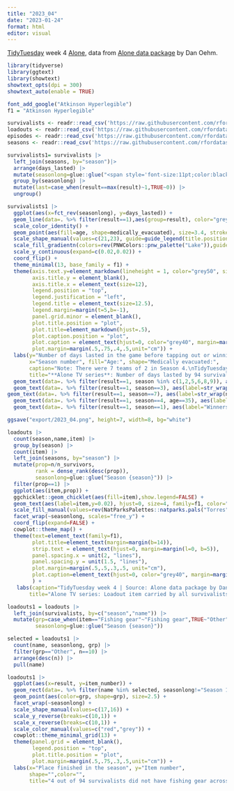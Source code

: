 ```yaml
---
title: "2023_04"
date: "2023-01-24"
format: html
editor: visual
---
```


[TidyTuesday](https://github.com/rfordatascience/tidytuesday) week 4 [Alone](https://github.com/rfordatascience/tidytuesday/blob/master/data/2023/2023-01-24/readme.md), data from [Alone data package](https://github.com/doehm/alone) by Dan Oehm.

```r
library(tidyverse)
library(ggtext)
library(showtext)
showtext_opts(dpi = 300)
showtext_auto(enable = TRUE)
```

```r
font_add_google("Atkinson Hyperlegible")
f1 = "Atkinson Hyperlegible"
```

```r
survivalists <- readr::read_csv('https://raw.githubusercontent.com/rfordatascience/tidytuesday/master/data/2023/2023-01-24/survivalists.csv')
loadouts <- readr::read_csv('https://raw.githubusercontent.com/rfordatascience/tidytuesday/master/data/2023/2023-01-24/loadouts.csv')
episodes <- readr::read_csv('https://raw.githubusercontent.com/rfordatascience/tidytuesday/master/data/2023/2023-01-24/episodes.csv')
seasons <- readr::read_csv('https://raw.githubusercontent.com/rfordatascience/tidytuesday/master/data/2023/2023-01-24/seasons.csv')
```

```r
survivalists1= survivalists |>
  left_join(seasons, by="season")|>
  arrange(days_lasted) |>
  mutate(seasonlong=glue::glue("<span style='font-size:11pt;color:black'>Season {season}</span><br>{location}<br>(n={n_survivors})")) |>
  group_by(seasonlong) |>
  mutate(last=case_when(result==max(result)~1,TRUE~0)) |>
  ungroup() 

survivalists1 |>
  ggplot(aes(x=fct_rev(seasonlong), y=days_lasted)) +
  geom_line(data=. %>% filter(result==1),aes(group=result), color="grey60") +
  scale_color_identity() +
  geom_point(aes(fill=age, shape=medically_evacuated), size=3.4, stroke=.5) +
  scale_shape_manual(values=c(21,23), guide=guide_legend(title.position = "top")) +
  scale_fill_gradientn(colors=rev(PNWColors::pnw_palette("Lake")),guide=guide_colorbar(title.position = "top", order=1, barheight = unit(.5,"lines"),barwidth = unit(10,"lines"))) +
  scale_y_continuous(expand=c(0.02,0.02)) +
  coord_flip() +
  theme_minimal(13, base_family = f1) +
  theme(axis.text.y=element_markdown(lineheight = 1, color="grey50", size=10),
        axis.title.y = element_blank(),
        axis.title.x = element_text(size=12),
        legend.position = "top",
        legend.justification = "left",
        legend.title = element_text(size=12.5),
        legend.margin=margin(t=5,b=-1),
        panel.grid.minor = element_blank(),
        plot.title.position = "plot",
        plot.title=element_markdown(hjust=.5),
        plot.caption.position = "plot",
        plot.caption = element_text(hjust=0, color="grey40", margin=margin(t=10)),
        plot.margin=margin(.5,.75,.4,.5,unit="cm")) +
  labs(y="Number of days lasted in the game before tapping out or winning", 
       x="Season number", fill="Age:", shape="Medically evacuated:",
       caption="Note: There were 7 teams of 2 in Season 4.\nTidyTuesday week 4 | Source: Alone data package by Dan Oehm",
       title="**Alone TV series**: Number of days lasted by 94 survivalists across 9 seasons") +
  geom_text(data=. %>% filter(result==1, season %in% c(1,2,5,6,8,9)), aes(label=name, y=days_lasted+2), size=3.2, hjust=0) +
  geom_text(data=. %>% filter(result==1, season==3), aes(label=str_wrap(name,10), y=days_lasted+2), size=3.2, hjust=0, lineheight=.8) +
geom_text(data=. %>% filter(result==1, season==7), aes(label=str_wrap(name,10)), size=3.2, lineheight=.8, nudge_x = .45, hjust=1) +
  geom_text(data=. %>% filter(result==1, season==4, age==35), aes(label="Jim Baird &\nTed Baird",y=days_lasted+3), size=3.2, hjust=0, lineheight=.8) +
  geom_text(data=. %>% filter(result==1, season==1), aes(label="Winners:",y=days_lasted+2), size=3.5, hjust=0,nudge_x = .35, color="grey40") 

ggsave("export/2023_04.png", height=7, width=8, bg="white")  
```


```r
loadouts |>
  count(season,name,item) |>
  group_by(season) |>
  count(item) |>
  left_join(seasons, by="season") |>
  mutate(prop=n/n_survivors,
         rank = dense_rank(desc(prop)),
         seasonlong=glue::glue("Season {season}")) |>
  filter(prop==1) |>
  ggplot(aes(item,prop)) +
  ggchicklet::geom_chicklet(aes(fill=item),show.legend=FALSE) +
  geom_text(aes(label=item,y=0.02), hjust=0, size=4, family=f1, color="white") +
  scale_fill_manual(values=rev(NatParksPalettes::natparks.pals("Torres"))) +
  facet_wrap(~seasonlong, scales="free_y") +
  coord_flip(expand=FALSE) +
  cowplot::theme_map() +
  theme(text=element_text(family=f1),
        plot.title=element_text(margin=margin(b=14)),
        strip.text = element_text(hjust=0, margin=margin(l=0, b=5)),
        panel.spacing.x = unit(2, "lines"),
        panel.spacing.y = unit(1.5, "lines"),
        plot.margin=margin(.5,.5,.3,.5, unit="cm"),
        plot.caption=element_text(hjust=0, color="grey40", margin=margin(t=15))
        ) +
   labs(caption="TidyTuesday week 4 | Source: Alone data package by Dan Oehm",
       title="Alone TV series: Loadout item carried by all survivalists by season")
```


```r
loadouts1 = loadouts |>
  left_join(survivalists, by=c("season","name")) |>
  mutate(grp=case_when(item=="Fishing gear"~"Fishing gear",TRUE~"Other"),
         seasonlong=glue::glue("Season {season}"))

selected = loadouts1 |>
  count(name, seasonlong, grp) |>
  filter(grp=="Other", n==10) |>
  arrange(desc(n)) |>
  pull(name)

loadouts1 |>
  ggplot(aes(x=result, y=item_number)) +
  geom_rect(data=. %>% filter(name %in% selected, seasonlong!="Season 1"), aes(xmin=result-.4, xmax=result+.4, ymin=0,ymax=11), fill="transparent", color="grey40") +
  geom_point(aes(color=grp, shape=grp), size=2.5) +
  facet_wrap(~seasonlong) +
  scale_shape_manual(values=c(17,16)) +
  scale_y_reverse(breaks=c(10,1)) +
  scale_x_reverse(breaks=c(10,1)) +
  scale_color_manual(values=c("red","grey")) +
  cowplot::theme_minimal_grid(13) +
  theme(panel.grid = element_blank(),
        legend.position = "top",
        plot.title.position = "plot",
        plot.margin=margin(.5,.75,.3,.5,unit="cm")) +
  labs(x="Place finished in the season", y="Item number",
       shape="",color="",
       title="4 out of 94 survivalists did not have fishing gear across 9 seasons of Alone")
```



